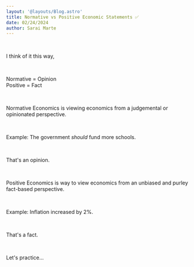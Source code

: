 ```yaml
---
layout: '@layouts/Blog.astro'
title: Normative vs Positive Economic Statements ✅
date: 02/24/2024
author: Sarai Marte
---
```



<span style=" font-family: var(--primaryFont);">

&nbsp;&nbsp;&nbsp;&nbsp;

I think of it this way,

&nbsp;&nbsp;&nbsp;&nbsp;

Normative = Opinion  
Positive = Fact

&nbsp;&nbsp;&nbsp;&nbsp;

Normative Economics is viewing economics from a judgemental or opinionated perspective.

&nbsp;&nbsp;&nbsp;&nbsp;

Example: The government *should* fund more schools. 

&nbsp;&nbsp;&nbsp;&nbsp;

That's an opinion.

&nbsp;&nbsp;&nbsp;&nbsp;

Positive Economics is way to view economics from an unbiased and purley fact-based perspective.

&nbsp;&nbsp;&nbsp;&nbsp;

Example: Inflation increased by 2%. 

&nbsp;&nbsp;&nbsp;&nbsp;

That's a fact.

&nbsp;&nbsp;&nbsp;&nbsp;

Let's practice...

&nbsp;&nbsp;&nbsp;&nbsp;

<Game data = {gameData} answer1A ="Normative" answer1B = "Positive" hint = "If it sounds like an opinion = Normative. If it sounds like a fact = Positive OR Should = Normative; Would = Positive"> </Game>

</span>

